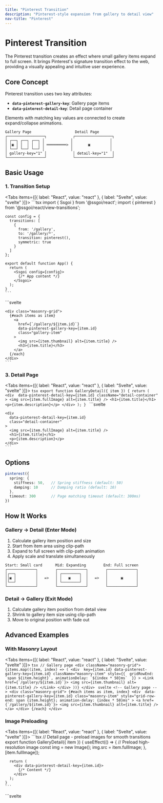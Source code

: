 ```yaml
---
title: "Pinterest Transition"
description: "Pinterest-style expansion from gallery to detail view"
nav-title: "Pinterest"
---
```


# Pinterest Transition

The Pinterest transition creates an effect where small gallery items expand to full screen. It brings Pinterest's signature transition effect to the web, providing a visually appealing and intuitive user experience.

## Core Concept

Pinterest transition uses two key attributes:

- **`data-pinterest-gallery-key`**: Gallery page items
- **`data-pinterest-detail-key`**: Detail page container

Elements with matching key values are connected to create expand/collapse animations.

```
Gallery Page                    Detail Page
┌─────────────────┐            ┌─────────────────┐
│ ┌──┐ ┌──┐ ┌──┐ │            │                 │
│ │▣ │ │  │ │  │ │ ═════════> │       ▣         │
│ └──┘ └──┘ └──┘ │            │                 │
│ gallery-key="1" │            │ detail-key="1"  │
└─────────────────┘            └─────────────────┘
```

## Basic Usage

### 1. Transition Setup

<Tabs items={[{ label: "React", value: "react" }, { label: "Svelte", value: "svelte" }]}>
  <TabPanel value="react">
    ```tsx
    import { Ssgoi } from '@ssgoi/react';
    import { pinterest } from '@ssgoi/react/view-transitions';

    const config = {
      transitions: [
        {
          from: '/gallery',
          to: '/gallery/*',
          transition: pinterest(),
          symmetric: true
        }
      ]
    };

    export default function App() {
      return (
        <Ssgoi config={config}>
          {/* App content */}
        </Ssgoi>
      );
    }
    ```
  </TabPanel>
  <TabPanel value="svelte">
    ```svelte
    <script>
      import { Ssgoi } from '@ssgoi/svelte';
      import { pinterest } from '@ssgoi/svelte/view-transitions';

      const config = {
        transitions: [
          {
            from: '/gallery',
            to: '/gallery/*',
            transition: pinterest(),
            symmetric: true
          }
        ]
      };
    </script>

    <Ssgoi {config}>
      <slot />
    </Ssgoi>
    ```
  </TabPanel>
</Tabs>

### 2. Gallery Page

<Tabs items={[{ label: "React", value: "react" }, { label: "Svelte", value: "svelte" }]}>
  <TabPanel value="react">
    ```tsx
    export function Gallery() {
      return (
        <div className="masonry-grid">
          {items.map(item => (
            <Link 
              key={item.id} 
              href={`/gallery/${item.id}`}
              data-pinterest-gallery-key={item.id}
              className="gallery-item"
            >
              <img src={item.thumbnail} alt={item.title} />
              <h3>{item.title}</h3>
            </Link>
          ))}
        </div>
      );
    }
    ```
  </TabPanel>
  <TabPanel value="svelte">
    ```svelte
    <script>
      export let items;
    </script>

    <div class="masonry-grid">
      {#each items as item}
        <a 
          href={`/gallery/${item.id}`}
          data-pinterest-gallery-key={item.id}
          class="gallery-item"
        >
          <img src={item.thumbnail} alt={item.title} />
          <h3>{item.title}</h3>
        </a>
      {/each}
    </div>
    ```
  </TabPanel>
</Tabs>

### 3. Detail Page

<Tabs items={[{ label: "React", value: "react" }, { label: "Svelte", value: "svelte" }]}>
  <TabPanel value="react">
    ```tsx
    export function GalleryDetail({ item }) {
      return (
        <div 
          data-pinterest-detail-key={item.id}
          className="detail-container"
        >
          <img src={item.fullImage} alt={item.title} />
          <h1>{item.title}</h1>
          <p>{item.description}</p>
        </div>
      );
    }
    ```
  </TabPanel>
  <TabPanel value="svelte">
    ```svelte
    <script>
      export let item;
    </script>

    <div 
      data-pinterest-detail-key={item.id}
      class="detail-container"
    >
      <img src={item.fullImage} alt={item.title} />
      <h1>{item.title}</h1>
      <p>{item.description}</p>
    </div>
    ```
  </TabPanel>
</Tabs>

## Options

```typescript
pinterest({
  spring: {
    stiffness: 50,   // Spring stiffness (default: 50)
    damping: 10      // Damping ratio (default: 10)
  },
  timeout: 300       // Page matching timeout (default: 300ms)
})
```

## How It Works

### Gallery → Detail (Enter Mode)

1. Calculate gallery item position and size
2. Start from item area using clip-path
3. Expand to full screen with clip-path animation
4. Apply scale and translate simultaneously

```
Start: Small card      Mid: Expanding        End: Full screen
┌─────────────┐        ┌─────────────┐        ┌─────────────┐
│┌──┐         │        │ ┌────────┐  │        │             │
││▣ │         │   =>   │ │   ▣    │  │   =>   │      ▣      │
│└──┘         │        │ └────────┘  │        │             │
└─────────────┘        └─────────────┘        └─────────────┘
```

### Detail → Gallery (Exit Mode)

1. Calculate gallery item position from detail view
2. Shrink to gallery item size using clip-path
3. Move to original position with fade out

## Advanced Examples

### With Masonry Layout

<Tabs items={[{ label: "React", value: "react" }, { label: "Svelte", value: "svelte" }]}>
  <TabPanel value="react">
    ```tsx
    // Gallery page
    <div className="masonry-grid">
      {items.map((item, index) => (
        <div 
          key={item.id}
          data-pinterest-gallery-key={item.id}
          className="masonry-item"
          style={{ 
            gridRowEnd: `span ${item.height}`,
            animationDelay: `${index * 50}ms` 
          }}
        >
          <Link href={`/gallery/${item.id}`}>
            <img src={item.thumbnail} alt={item.title} />
          </Link>
        </div>
      ))}
    </div>
    ```
  </TabPanel>
  <TabPanel value="svelte">
    ```svelte
    <!-- Gallery page -->
    <div class="masonry-grid">
      {#each items as item, index}
        <div 
          data-pinterest-gallery-key={item.id}
          class="masonry-item"
          style="grid-row-end: span {item.height}; animation-delay: {index * 50}ms"
        >
          <a href={`/gallery/${item.id}`}>
            <img src={item.thumbnail} alt={item.title} />
          </a>
        </div>
      {/each}
    </div>
    ```
  </TabPanel>
</Tabs>

### Image Preloading

<Tabs items={[{ label: "React", value: "react" }, { label: "Svelte", value: "svelte" }]}>
  <TabPanel value="react">
    ```tsx
    // Detail page - preload images for smooth transitions
    export function GalleryDetail({ item }) {
      useEffect(() => {
        // Preload high-resolution image
        const img = new Image();
        img.src = item.fullImage;
      }, [item.fullImage]);

      return (
        <div data-pinterest-detail-key={item.id}>
          {/* Content */}
        </div>
      );
    }
    ```
  </TabPanel>
  <TabPanel value="svelte">
    ```svelte
    <script>
      import { onMount } from 'svelte';
      
      export let item;
      
      onMount(() => {
        // Preload high-resolution image
        const img = new Image();
        img.src = item.fullImage;
      });
    </script>

    <div data-pinterest-detail-key={item.id}>
      <!-- Content -->
    </div>
    ```
  </TabPanel>
</Tabs>

## Styling Considerations

### Gallery Items

```css
.gallery-item {
  /* Base styles for Pinterest effect */
  overflow: hidden;
  border-radius: 8px;
  cursor: pointer;
  transition: box-shadow 0.2s;
}

.gallery-item:hover {
  box-shadow: 0 4px 12px rgba(0,0,0,0.1);
}
```

### Detail Container

```css
.detail-container {
  /* Full screen utilization */
  min-height: 100vh;
  width: 100%;
  
  /* Content alignment */
  display: flex;
  flex-direction: column;
  align-items: center;
}
```

## Important Notes

### 1. Key Rules
- Only one `data-pinterest-detail-key` per page
- Gallery and detail keys must match exactly
- Both numbers and strings work as keys

### 2. Layout Requirements
- Gallery items need clear boundaries
- Detail pages work best with full screen layout
- Consider responsive design

### 3. Performance Optimization
- Optimize images to appropriate sizes
- Use separate thumbnails and full images
- Apply lazy loading

## Recommended Use Cases

- 📷 Image galleries
- 🛍️ E-commerce product lists
- 📌 Pinterest-style layouts
- 🎨 Portfolio galleries
- 📰 Card-based content lists

## Hero vs Pinterest

| Feature | Hero Transition | Pinterest Transition |
|---------|----------------|---------------------|
| Purpose | Individual element movement | Full screen expansion |
| Animation | Position and size transform | Clip-path expansion |
| Complexity | Multiple elements possible | Single container |
| Effect | Element connectivity | Immersive expansion |
